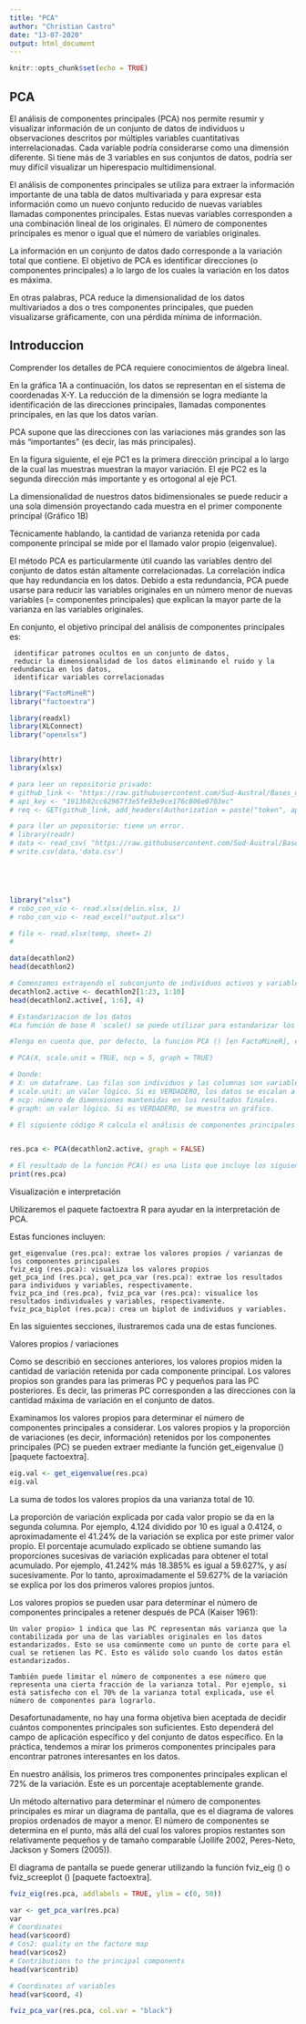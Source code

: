 ```yaml
---
title: "PCA"
author: "Christian Castro"
date: "13-07-2020"
output: html_document
---
```


```r
knitr::opts_chunk$set(echo = TRUE)
```

## PCA

El análisis de componentes principales (PCA) nos permite resumir y visualizar información de un conjunto de datos de individuos u observaciones descritos por múltiples variables cuantitativas interrelacionadas. Cada variable podría considerarse como una dimensión diferente. Si tiene más de 3 variables en sus conjuntos de datos, podría ser muy difícil visualizar un hiperespacio multidimensional.

El análisis de componentes principales se utiliza para extraer la información importante de una tabla de datos multivariada y para expresar esta información como un nuevo conjunto reducido de nuevas variables llamadas componentes principales. Estas nuevas variables corresponden a una combinación lineal de los originales. El número de componentes principales es menor o igual que el número de variables originales.

La información en un conjunto de datos dado corresponde a la variación total que contiene. El objetivo de PCA es identificar direcciones (o componentes principales) a lo largo de los cuales la variación en los datos es máxima.

En otras palabras, PCA reduce la dimensionalidad de los datos multivariados a dos o tres componentes principales, que pueden visualizarse gráficamente, con una pérdida mínima de información.

## Introduccion

Comprender los detalles de PCA requiere conocimientos de álgebra lineal.

En la gráfica 1A a continuación, los datos se representan en el sistema de coordenadas X-Y. La reducción de la dimensión se logra mediante la identificación de las direcciones principales, llamadas componentes principales, en las que los datos varían.

PCA supone que las direcciones con las variaciones más grandes son las más "importantes" (es decir, las más principales).

En la figura siguiente, el eje PC1 es la primera dirección principal a lo largo de la cual las muestras muestran la mayor variación. El eje PC2 es la segunda dirección más importante y es ortogonal al eje PC1.

La dimensionalidad de nuestros datos bidimensionales se puede reducir a una sola dimensión proyectando cada muestra en el primer componente principal (Gráfico 1B)

Técnicamente hablando, la cantidad de varianza retenida por cada componente principal se mide por el llamado valor propio (eigenvalue).

El método PCA es particularmente útil cuando las variables dentro del conjunto de datos están altamente correlacionadas. La correlación indica que hay redundancia en los datos. Debido a esta redundancia, PCA puede usarse para reducir las variables originales en un número menor de nuevas variables (= componentes principales) que explican la mayor parte de la varianza en las variables originales.

En conjunto, el objetivo principal del análisis de componentes principales es:

     identificar patrones ocultos en un conjunto de datos,
     reducir la dimensionalidad de los datos eliminando el ruido y la redundancia en los datos,
     identificar variables correlacionadas

```r
library("FactoMineR")
library("factoextra")

library(readxl)
library(XLConnect)
library("openxlsx")


library(httr)
library(xlsx)

# para leer un repositorio privado:
# github_link <- "https://raw.githubusercontent.com/Sud-Austral/Bases_de_Datos_DS/master/DMCS/Tasa%20Anual_DENUNCIA_Robo_con_vio.csv"
# api_key <- "1913b82cc62967f3e5fe93e9ce176c806e0703ec"
# req <- GET(github_link, add_headers(Authorization = paste("token", api_key)))

# para ller un pepositorio: tiene un error.
# library(readr)
# data <- read_csv( "https://raw.githubusercontent.com/Sud-Austral/Bases_de_Datos_DS/master/DMCS/Tasa%20Anual_DENUNCIA_Robo_con_vio.csv")
# write.csv(data,'data.csv')





library("xlsx")
# robo_con_vio <- read.xlsx(delin.xlsx, 1) 
# robo_con_vio <- read_excel("output.xlsx")

# file <- read.xlsx(temp, sheet= 2)
# 
```



```r

data(decathlon2)
head(decathlon2)

# Comenzamos extrayendo el subconjunto de individuos activos y variables activas para el análisis del componente principal:
decathlon2.active <- decathlon2[1:23, 1:10]
head(decathlon2.active[, 1:6], 4)

# Estandarizacion de los datos
#La función de base R `scale() se puede utilizar para estandarizar los datos. Toma una matriz numérica como entrada y realiza el escalado en las columnas.

#Tenga en cuenta que, por defecto, la función PCA () [en FactoMineR], estandariza los datos automáticamente durante el PCA; así que no necesita hacer esta transformación antes del PCA.

# PCA(X, scale.unit = TRUE, ncp = 5, graph = TRUE)

# Donde:
# X: un dataframe. Las filas son individuos y las columnas son variables numéricas.
# scale.unit: un valor lógico. Si es VERDADERO, los datos se escalan a la varianza de la unidad antes del análisis. Esta estandarización a la misma escala evita que algunas variables se vuelvan dominantes solo por sus grandes unidades de medida. Hace variable comparable.
# ncp: número de dimensiones mantenidas en los resultados finales.
# graph: un valor lógico. Si es VERDADERO, se muestra un gráfico.

# El siguiente código R calcula el análisis de componentes principales en los individuos / variables activos:


res.pca <- PCA(decathlon2.active, graph = FALSE)

# El resultado de la función PCA() es una lista que incluye los siguientes componentes: análisis de los individuos / variables activos:
print(res.pca)
```

Visualización e interpretación

Utilizaremos el paquete factoextra R para ayudar en la interpretación de PCA. 

Estas funciones incluyen:

    get_eigenvalue (res.pca): extrae los valores propios / varianzas de los componentes principales
    fviz_eig (res.pca): visualiza los valores propios
    get_pca_ind (res.pca), get_pca_var (res.pca): extrae los resultados para individuos y variables, respectivamente.
    fviz_pca_ind (res.pca), fviz_pca_var (res.pca): visualice los resultados individuales y variables, respectivamente.
    fviz_pca_biplot (res.pca): crea un biplot de individuos y variables.

En las siguientes secciones, ilustraremos cada una de estas funciones.

Valores propios / variaciones

Como se describió en secciones anteriores, los valores propios miden la cantidad de variación retenida por cada componente principal. Los valores propios son grandes para las primeras PC y pequeños para las PC posteriores. Es decir, las primeras PC corresponden a las direcciones con la cantidad máxima de variación en el conjunto de datos.

Examinamos los valores propios para determinar el número de componentes principales a considerar. Los valores propios y la proporción de variaciones (es decir, información) retenidos por los componentes principales (PC) se pueden extraer mediante la función get_eigenvalue () [paquete factoextra].


```r

eig.val <- get_eigenvalue(res.pca)
eig.val
```

La suma de todos los valores propios da una varianza total de 10.

La proporción de variación explicada por cada valor propio se da en la segunda columna. Por ejemplo, 4.124 dividido por 10 es igual a 0.4124, o aproximadamente el 41.24% de la variación se explica por este primer valor propio. El porcentaje acumulado explicado se obtiene sumando las proporciones sucesivas de variación explicadas para obtener el total acumulado. Por ejemplo, 41.242% más 18.385% es igual a 59.627%, y así sucesivamente. Por lo tanto, aproximadamente el 59.627% de la variación se explica por los dos primeros valores propios juntos.

Los valores propios se pueden usar para determinar el número de componentes principales a retener después de PCA (Kaiser 1961):

    Un valor propio> 1 indica que las PC representan más varianza que la contabilizada por una de las variables originales en los datos estandarizados. Esto se usa comúnmente como un punto de corte para el cual se retienen las PC. Esto es válido solo cuando los datos están estandarizados.

    También puede limitar el número de componentes a ese número que representa una cierta fracción de la varianza total. Por ejemplo, si está satisfecho con el 70% de la varianza total explicada, use el número de componentes para lograrlo.

Desafortunadamente, no hay una forma objetiva bien aceptada de decidir cuántos componentes principales son suficientes. Esto dependerá del campo de aplicación específico y del conjunto de datos específico. En la práctica, tendemos a mirar los primeros componentes principales para encontrar patrones interesantes en los datos.

En nuestro análisis, los primeros tres componentes principales explican el 72% de la variación. Este es un porcentaje aceptablemente grande.

Un método alternativo para determinar el número de componentes principales es mirar un diagrama de pantalla, que es el diagrama de valores propios ordenados de mayor a menor. El número de componentes se determina en el punto, más allá del cual los valores propios restantes son relativamente pequeños y de tamaño comparable (Jollife 2002, Peres-Neto, Jackson y Somers (2005)).

El diagrama de pantalla se puede generar utilizando la función fviz_eig () o fviz_screeplot () [paquete factoextra].



```r
fviz_eig(res.pca, addlabels = TRUE, ylim = c(0, 50))
```




```r

var <- get_pca_var(res.pca)
var
# Coordinates
head(var$coord)
# Cos2: quality on the factore map
head(var$cos2)
# Contributions to the principal components
head(var$contrib)

# Coordinates of variables
head(var$coord, 4)

fviz_pca_var(res.pca, col.var = "black")


```


```r

```


